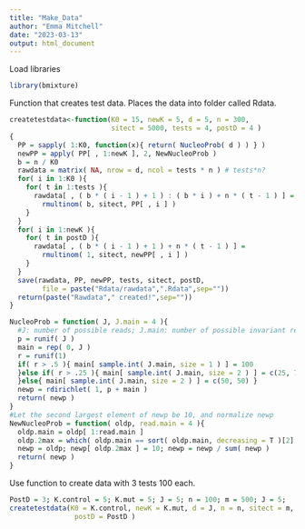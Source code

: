 ```yaml
---
title: "Make_Data"
author: "Emma Mitchell"
date: "2023-03-13"
output: html_document
---
```


Load libraries
```r
library(bmixture)
```

Function that creates test data. Places the data into folder called Rdata.
```r
createtestdata<-function(K0 = 15, newK = 5, d = 5, n = 300, 
                         sitect = 5000, tests = 4, postD = 4 )
{
  PP = sapply( 1:K0, function(x){ return( NucleoProb( d ) ) } )
  newPP = apply( PP[ , 1:newK ], 2, NewNucleoProb )
  b = n / K0
  rawdata = matrix( NA, nrow = d, ncol = tests * n ) # tests*n?
  for( i in 1:K0 ){
    for( t in 1:tests ){
      rawdata[ , ( b * ( i - 1 ) + 1 ) : ( b * i ) + n * ( t - 1 ) ] = 
        rmultinom( b, sitect, PP[ , i ] )  
    }
  }
  for( i in 1:newK ){
    for( t in postD ){
      rawdata[ , ( b * ( i - 1 ) + 1 ) + n * ( t - 1 ) ] = 
        rmultinom( 1, sitect, newPP[ , i ] )  
    }
  }
  save(rawdata, PP, newPP, tests, sitect, postD, 
        file = paste("Rdata/rawdata",".Rdata",sep=""))
  return(paste("Rawdata"," created!",sep=""))
}
```

```r
NucleoProb = function( J, J.main = 4 ){ 
  #J: number of possible reads; J.main: number of possible invariant reads 
  p = runif( J )
  main = rep( 0, J )
  r = runif(1)
  if( r > .5 ){ main[ sample.int( J.main, size = 1 ) ] = 100  
  }else if( r > .25 ){ main[ sample.int( J.main, size = 2 ) ] = c(25, 75)  
  }else{ main[ sample.int( J.main, size = 2 ) ] = c(50, 50) } 
  newp = rdirichlet( 1, p + main ) 
  return( newp )  
}
#Let the second largest element of newp be 10, and normalize newp
NewNucleoProb = function( oldp, read.main = 4 ){
  oldp.main = oldp[ 1:read.main ]
  oldp.2max = which( oldp.main == sort( oldp.main, decreasing = T )[2] )
  newp = oldp; newp[ oldp.2max ] = 10; newp = newp / sum( newp )
  return( newp )
}
```


Use function to create data with 3 tests 100 each.
```r
PostD = 3; K.control = 5; K.mut = 5; J = 5; n = 100; m = 500; J = 5;
createtestdata(K0 = K.control, newK = K.mut, d = J, n = n, sitect = m, tests = max(PostD), 
                postD = PostD )
```
